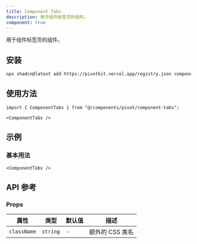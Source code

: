 ```yaml
---
title: Component Tabs
description: 用于组件标签页的组件。
component: true
---
```


用于组件标签页的组件。

<ComponentPreview name="component-tabs-demo" />

## 安装

```bash
npx shadcn@latest add https://pivotkit.vercel.app/registry.json component-tabs
```

## 使用方法

```tsx
import { ComponentTabs } from "@/components/pivot/component-tabs";
```

```tsx
<ComponentTabs />
```

## 示例

### 基本用法

```tsx
<ComponentTabs />
```

## API 参考

### Props

| 属性        | 类型     | 默认值 | 描述            |
| ----------- | -------- | ------ | --------------- |
| `className` | `string` | -      | 额外的 CSS 类名 |
